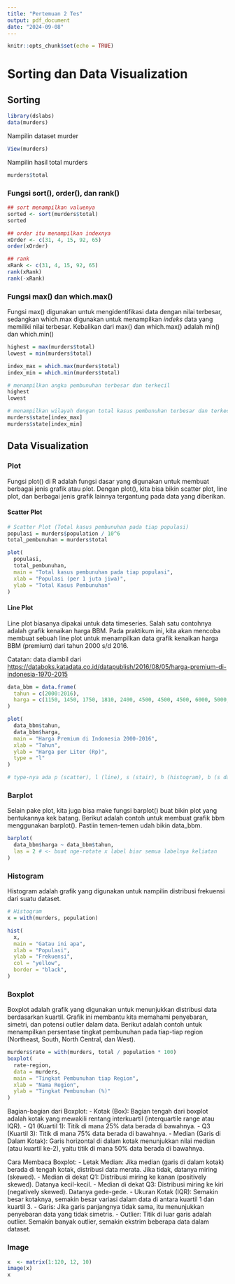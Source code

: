 ```yaml
---
title: "Pertemuan 2 Tes"
output: pdf_document
date: "2024-09-08"
---
```


```r
knitr::opts_chunk$set(echo = TRUE)
```

# Sorting dan Data Visualization

## Sorting

```r
library(dslabs)
data(murders)
```

Nampilin dataset murder

```r
View(murders)
```

Nampilin hasil total murders

```r
murders$total
```

### Fungsi sort(), order(), dan rank()

```r
## sort menampilkan valuenya
sorted <- sort(murders$total)
sorted

## order itu menampilkan indexnya
xOrder <- c(31, 4, 15, 92, 65)
order(xOrder)

## rank
xRank <- c(31, 4, 15, 92, 65)
rank(xRank)
rank(-xRank)
```

### Fungsi max() dan which.max()

Fungsi max() digunakan untuk mengidentifikasi data dengan nilai terbesar, sedangkan which.max digunakan untuk menampilkan *indeks* data yang memiliki nilai terbesar. Kebalikan dari max() dan which.max() adalah min() dan which.min()

```r
highest = max(murders$total)
lowest = min(murders$total)

index_max = which.max(murders$total)
index_min = which.min(murders$total)

# menampilkan angka pembunuhan terbesar dan terkecil
highest
lowest

# menampilkan wilayah dengan total kasus pembunuhan terbesar dan terkecil
murders$state[index_max]
murders$state[index_min]
```

## Data Visualization

### Plot

Fungsi plot() di R adalah fungsi dasar yang digunakan untuk membuat berbagai jenis grafik atau plot. Dengan plot(), kita bisa bikin scatter plot, line plot, dan berbagai jenis grafik lainnya tergantung pada data yang diberikan.

#### Scatter Plot

```r
# Scatter Plot (Total kasus pembunuhan pada tiap populasi)
populasi = murders$population / 10^6
total_pembunuhan = murders$total

plot(
  populasi,
  total_pembunuhan,
  main = "Total kasus pembunuhan pada tiap populasi",
  xlab = "Populasi (per 1 juta jiwa)",
  ylab = "Total Kasus Pembunuhan"
)
```

#### Line Plot

Line plot biasanya dipakai untuk data timeseries. Salah satu contohnya adalah grafik kenaikan harga BBM. Pada praktikum ini, kita akan mencoba membuat sebuah line plot untuk menampilkan data grafik kenaikan harga BBM (premium) dari tahun 2000 s/d 2016.

Catatan: data diambil dari <https://databoks.katadata.co.id/datapublish/2016/08/05/harga-premium-di-indonesia-1970-2015>

```r
data_bbm = data.frame(
  tahun = c(2000:2016),
  harga = c(1150, 1450, 1750, 1810, 2400, 4500, 4500, 4500, 6000, 5000, 4500, 4500, 4500, 6500, 8500, 7400, 6550)
)

plot(
  data_bbm$tahun,
  data_bbm$harga,
  main = "Harga Premium di Indonesia 2000-2016",
  xlab = "Tahun",
  ylab = "Harga per Liter (Rp)",
  type = "l"
)

# type-nya ada p (scatter), l (line), s (stair), h (histogram), b (s dan l), o (kaya b tapi nyambung garisnya)
```

### Barplot

Selain pake plot, kita juga bisa make fungsi barplot() buat bikin plot yang bentukannya kek batang. Berikut adalah contoh untuk membuat grafik bbm menggunakan barplot(). Pastiin temen-temen udah bikin data_bbm.

```r
barplot(
  data_bbm$harga ~ data_bbm$tahun,
  las = 2 # <- buat nge-rotate x label biar semua labelnya keliatan
)
```


### Histogram

Histogram adalah grafik yang digunakan untuk nampilin distribusi frekuensi dari suatu dataset.

```r
# Histogram
x = with(murders, population)

hist(
  x,
  main = "Gatau ini apa",
  xlab = "Populasi",
  ylab = "Frekuensi",
  col = "yellow",
  border = "black",
)
```

### Boxplot

Boxplot adalah grafik yang digunakan untuk menunjukkan distribusi data berdasarkan kuartil. Grafik ini membantu kita memahami penyebaran, simetri, dan potensi outlier dalam data. Berikut adalah contoh untuk menampilkan persentase tingkat pembunuhan pada tiap-tiap region (Northeast, South, North Central, dan West).

```r
murders$rate = with(murders, total / population * 100)
boxplot(
  rate~region,
  data = murders,
  main = "Tingkat Pembunuhan tiap Region",
  xlab = "Nama Region",
  ylab = "Tingkat Pembunuhan (%)"
)
```

Bagian-bagian dari Boxplot: - Kotak (Box): Bagian tengah dari boxplot adalah kotak yang mewakili rentang interkuartil (interquartile range atau IQR). - Q1 (Kuartil 1): Titik di mana 25% data berada di bawahnya. - Q3 (Kuartil 3): Titik di mana 75% data berada di bawahnya. - Median (Garis di Dalam Kotak): Garis horizontal di dalam kotak menunjukkan nilai median (atau kuartil ke-2), yaitu titik di mana 50% data berada di bawahnya.

Cara Membaca Boxplot: - Letak Median: Jika median (garis di dalam kotak) berada di tengah kotak, distribusi data merata. Jika tidak, datanya miring (skewed). - Median di dekat Q1: Distribusi miring ke kanan (positively skewed). Datanya kecil-kecil. - Median di dekat Q3: Distribusi miring ke kiri (negatively skewed). Datanya gede-gede. - Ukuran Kotak (IQR): Semakin besar kotaknya, semakin besar variasi dalam data di antara kuartil 1 dan kuartil 3. - Garis: Jika garis panjangnya tidak sama, itu menunjukkan penyebaran data yang tidak simetris. - Outlier: Titik di luar garis adalah outlier. Semakin banyak outlier, semakin ekstrim beberapa data dalam dataset.

### Image

```r
x  <- matrix(1:120, 12, 10)
image(x)
x
```
